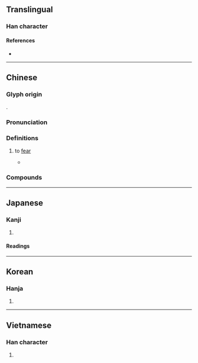 {{also|惮}}
{{character info/new}}
==Translingual==

===Han character===
{{Han char|rn=61|rad=心|as=12|sn=15|four=96056|canj=PRRJ|ids=⿰忄單}}

====References====
* {{Han ref|kx=0403.010|dkj=11222|dj=0743.060|hdz=42354.080|uh=619A|ud=24986|bh=BCAA|bd=48298}}

----

==Chinese==
{{zh-forms|s=惮}}

===Glyph origin===
{{Han etym}}
{{Han compound|心|單|ls=psc|c1=s|c2=p|t1=heart}}.

===Pronunciation===
{{zh-pron
|m=dàn
|m-s=
|c=daan6
|c-t=
|g=
|h=pfs=
|j=
|mb=
|md=
|mn=tōaⁿ
|mn-t=
|w=
|x=
|mc=y
|oc=y
|cat=
}}

===Definitions===
{{zh-hanzi}}

# {{lb|zh|literary}} to [[fear]]
#* {{zh-x|我 向來 是 不 憚 以 最 壞 的 惡意，來 推測 中國人 的。|All along, I do not '''fear''' to think the worst of Chinese people.|ref='''1926''', {{w|Lu Xun}}, “In Memory of Miss Liu Hezhen”}}

===Compounds===
{{zh-der|不憚|不憚其煩|不憚強禦|不憚煩|全無忌憚|動憚|忌憚|憚勞|憚服|憚煩|憚赫|毫無忌憚|無所忌憚|無所顧憚|益無忌憚|肆無忌憚|過勿憚改|貧憚:pîn-tōaⁿ;Min Nan}}

----

==Japanese==

===Kanji===
{{ja-kanji|grade=|rs=心12|shin=惮}}

# {{rfdef|ja|sort=心12}}

====Readings====
{{ja-readings
|goon=だん
|kanon=たん
|on=た
|kun=はばか-る, はばか-り}}

----

==Korean==

===Hanja===
{{ko-hanja|hangeul=탄|eumhun=}}

# {{rfdef|ko|sort=心12}}

----

==Vietnamese==

===Han character===
{{vi-hantu|[[dạn]], [[đạn]], [[đặn]]|rs=心12}}

# {{rfdef|vi|sort=心12}}